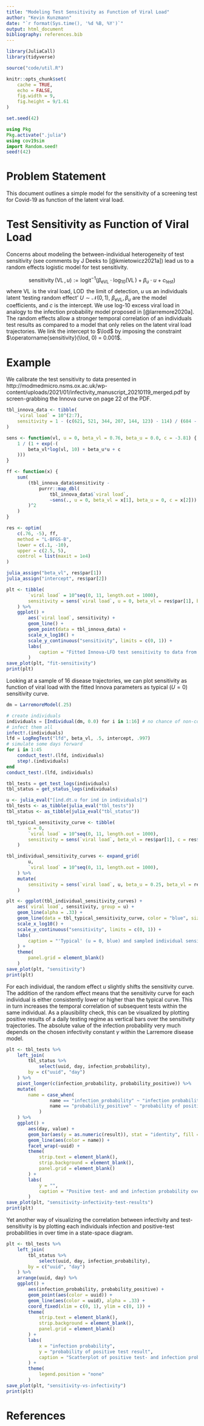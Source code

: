 ```yaml
---
title: "Modeling Test Sensitivity as Function of Viral Load"
author: "Kevin Kunzmann"
date: "`r format(Sys.time(), '%d %B, %Y')`"
output: html_document
bibliography: references.bib
---
```


```r
library(JuliaCall)
library(tidyverse)

source("code/util.R")

knitr::opts_chunk$set(
	cache = TRUE,
	echo = FALSE,
	fig.width = 9,
	fig.height = 9/1.61
)

set.seed(42)
```

```julia
using Pkg
Pkg.activate(".julia")
using cov19sim
import Random.seed!
seed!(42)
```


$\newcommand{\vl}{\operatorname{VL}}$
$\newcommand{\lod}{\operatorname{LOD}}$


# Problem Statement

This document outlines a simple model for the sensitivity of a screening test
for Covid-19 as function of the latent viral load.



# Test Sensitivity as Function of Viral Load

Concerns about modeling the between-individual heterogeneity of test sensitivity
(see comments by J Deeks to [@kmietowicz2021a]) lead us to a random effects
logistic model for test sensitivity.

$$
\operatorname{sensitivity}(\operatorname{VL}, u) := \operatorname{logit}^{-1}\big( 
	\beta_{\operatorname{eVL}} \cdot \log_{10}( \operatorname{VL} ) 
	+ \beta_{u}\cdot u
	+ c_{\operatorname{test}}
\big)
$$
where $\operatorname{VL}$ is the viral load, $\operatorname{LOD}$ the limit of detection,
$u$ us an individuals latent 'testing random effect' $U\sim\mathcal{N}(0,1)$,
$\beta_{\operatorname{eVL}}, \beta_u$ are the model coefficients, and $c$ is the intercept.
We use log-10 excess viral load in analogy to the infection probability 
model proposed in [@larremore2020a].
The random effects allow a stronger temporal correlation of an individuals 
test results as compared to a model that only relies on the latent viral load
trajectories.
We link the intercept to $\lod$ by imposing the constraint $\operatorname{sensitivity}(\lod, 0) = 0.001$.



# Example

We calibrate the test sensitivity to data presented in 
http://modmedmicro.nsms.ox.ac.uk/wp-content/uploads/2021/01/infectivity_manuscript_20210119_merged.pdf
by screen-grabbing the Innova curve on page 22 of the PDF.

```r
tbl_innova_data <- tibble(
	`viral load` = 10^(2:7),
	sensitivity = 1 - (c(621, 521, 344, 207, 144, 123) - 114) / (684 - 114)
)

sens <- function(vl, u = 0, beta_vl = 0.76, beta_u = 0.0, c = -3.81) {
	1 / (1 + exp(-(
		beta_vl*log(vl, 10) + beta_u*u + c
	)))
}

ff <- function(x) {
	sum( 
		(tbl_innova_data$sensitivity - 
		  	purrr::map_dbl(
		  		tbl_innova_data$`viral load`, 
		  		~sens(., u = 0, beta_vl = x[1], beta_u = 0, c = x[2])) 
		)^2
	)
}

res <- optim(
	c(.76, -5), ff,
	method = "L-BFGS-B",
	lower = c(.1, -10),
	upper = c(2.5, 5),
	control = list(maxit = 1e4)
)

julia_assign("beta_vl", res$par[1])
julia_assign("intercept", res$par[2])

plt <- tibble(
		`viral load` = 10^seq(0, 11, length.out = 1000),
		sensitivity = sens(`viral load`, u = 0, beta_vl = res$par[1], beta_u = 0.0, c = res$par[2])
	) %>%
	ggplot() +
		aes(`viral load`, sensitivity) +
		geom_line() +
		geom_point(data = tbl_innova_data) +
		scale_x_log10() + 
		scale_y_continuous("sensitivity", limits = c(0, 1)) +
		labs(
			caption = "Fitted Innova-LFD test sensitivity to data from [Oxford manuscript]."
		)
save_plot(plt, "fit-sensitivity")
print(plt)
```

Looking at a sample of 16 disease trajectories, we can plot sensitivity as
function of viral load with the fitted Innova parameters as typical ($U=0$) 
sensitivity curve. 

```julia
dm = LarremoreModel(.25)

# create individuals
individuals = [Individual(dm, 0.0) for i in 1:16] # no chance of non-covid symptoms
# infect them all
infect!.(individuals)
lfd = LogRegTest("lfd", beta_vl, .5, intercept, .997)
# simulate some days forward
for i in 1:45
	conduct_test!.(lfd, individuals)
    step!.(individuals)
end
conduct_test!.(lfd, individuals)

tbl_tests = get_test_logs(individuals)
tbl_status = get_status_logs(individuals)
```

```r
u <- julia_eval("[ind.dt.u for ind in individuals]")
tbl_tests <- as_tibble(julia_eval("tbl_tests"))
tbl_status <- as_tibble(julia_eval("tbl_status"))
```

```r
tbl_typical_sensitivity_curve <- tibble(
		u = 0,
		`viral load` = 10^seq(0, 11, length.out = 1000),
		sensitivity = sens(`viral load`, beta_vl = res$par[1], c = res$par[2])
	)

tbl_individual_sensitivity_curves <- expand_grid(
		u, 
		`viral load` = 10^seq(0, 11, length.out = 1000),
	) %>%
	mutate(
		sensitivity = sens(`viral load`, u, beta_u = 0.25, beta_vl = res$par[1], c = res$par[2])
	)

plt <- ggplot(tbl_individual_sensitivity_curves) +
	aes(`viral load`, sensitivity, group = u) +
	geom_line(alpha = .33) +
	geom_line(data = tbl_typical_sensitivity_curve, color = "blue", size = 1.1) +
	scale_x_log10() + 
	scale_y_continuous("sensitivity", limits = c(0, 1)) +
	labs(
		caption = "'Typical' (u = 0, blue) and sampled individual sensitivity functions."
	) +
	theme(
		panel.grid = element_blank()
	)
save_plot(plt, "sensitivity")
print(plt)
```

For each individual, the random effect $u$ slightly shifts the sensitivity curve.
The addition of the random effect means that the sensitivity curve for each individual
is either consistently lower or higher than the typical curve.
This in turn increases the temporal correlation of subsequent tests within the
same individual.
As a plausibility check, this can be visualized by plotting positive results of
a daily testing regime as vertical bars over the sensitivity trajectories.
The absolute value of the infection probability very much depends on the
chosen infectivity constant $\gamma$ within the Larremore disease model.

```r
plt <- tbl_tests %>%
	left_join(
		tbl_status %>%
			select(uuid, day, infection_probability),
		by = c("uuid", "day")
	) %>%
	pivot_longer(c(infection_probability, probability_positive)) %>%
	mutate(
		name = case_when(
				name == "infection_probability" ~ "infection probability",
				name == "probability_positive" ~ "probability of positive test",
			)
	) %>% 
	ggplot() +
		aes(day, value) +
		geom_bar(aes(y = as.numeric(result)), stat = "identity", fill = "gray", position = position_identity()) +
		geom_line(aes(color = name)) + 
		facet_wrap(~uuid) +
		theme(
			strip.text = element_blank(),
			strip.background = element_blank(),
			panel.grid = element_blank()
		) + 
		labs(
			y = "",
			caption = "Positive test- and and infection probability over time; vertical bars = positive test (under daily testing)."
		)
save_plot(plt, "sensitivity-infectivity-test-results")
print(plt)
```

Yet another way of visualizing the correlation between infectivity and 
test-sensitivity is by plotting each individuals infection and positive-test
probabilities in over time in a state-space diagram.

```r
plt <- tbl_tests %>%
	left_join(
		tbl_status %>%
			select(uuid, day, infection_probability),
		by = c("uuid", "day")
	) %>% 
	arrange(uuid, day) %>% 
	ggplot() +
		aes(infection_probability, probability_positive) +
		geom_point(aes(color = uuid)) +
		geom_line(aes(color = uuid), alpha = .33) +
		coord_fixed(xlim = c(0, 1), ylim = c(0, 1)) +
		theme(
			strip.text = element_blank(),
			strip.background = element_blank(),
			panel.grid = element_blank()
		) + 
		labs(
			x = "infection probability",
			y = "probability of positive test result",
			caption = "Scatterplot of positive test- and infection probabilites; color corresponds to individuals."
		) +
		theme(
			legend.position = "none"
		)
save_plot(plt, "sensitivity-vs-infectivity")
print(plt)
```



# References
